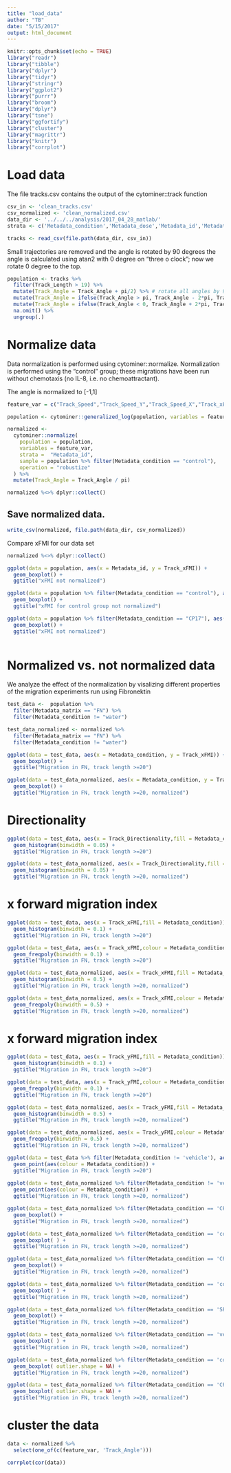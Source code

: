 ```yaml
---
title: "load_data"
author: "TB"
date: "5/15/2017"
output: html_document
---
```


```r
knitr::opts_chunk$set(echo = TRUE)
library("readr")
library("tibble")
library("dplyr")
library("tidyr")
library("stringr")
library("ggplot2")
library("purrr")
library("broom")
library("dplyr")
library("tsne")
library("ggfortify")
library("cluster")
library("magrittr")
library("knitr")
library("corrplot")
```

# Load data 
The file tracks.csv contains the output of the cytominer::track function
```r
csv_in <- 'clean_tracks.csv'
csv_normalized <- 'clean_normalized.csv'
data_dir <- '../../../analysis/2017_04_28_matlab/'
strata <- c('Metadata_condition','Metadata_dose','Metadata_id','Metadata_date','Metadata_matrix')

tracks <- read_csv(file.path(data_dir, csv_in))
```

Small trajectories are removed and the angle is rotated by 90 degrees the angle is 
calculated using atan2 with 0 degree on "three o clock"; now we rotate 0 degree to the 
top. 

```r
population <- tracks %>%
  filter(Track_Length > 19) %>%
  mutate(Track_Angle = Track_Angle + pi/2) %>% # rotate all angles by 90 degree or pi/2
  mutate(Track_Angle = ifelse(Track_Angle > pi, Track_Angle - 2*pi, Track_Angle) ) %>%
  mutate(Track_Angle = ifelse(Track_Angle < 0, Track_Angle + 2*pi, Track_Angle) ) %>% 
  na.omit() %>%
  ungroup(.)
```

# Normalize data
Data normalization is performed using cytominer::normalize. Normalization is performed using the "control" group; these 
migrations have been run without chemotaxis (no IL-8, i.e. no chemoattractant). 

The angle is normalized to [-1,1]
```r
feature_var = c("Track_Speed","Track_Speed_Y","Track_Speed_X","Track_xFMI","Track_yFMI","Track_Directionality","Track_Distance_Traveled","Track_CI")

population <- cytominer::generalized_log(population, variables = feature_var)

normalized <-
  cytominer::normalize(
    population = population,
    variables = feature_var,
    strata =  "Metadata_id",
    sample = population %>% filter(Metadata_condition == "control"),
    operation = "robustize"
  ) %>%
  mutate(Track_Angle = Track_Angle / pi)

normalized %<>% dplyr::collect() 

```

## Save normalized data.
```r
write_csv(normalized, file.path(data_dir, csv_normalized))
```


Compare xFMI for our data set
```r
normalized %<>% dplyr::collect() 

ggplot(data = population, aes(x = Metadata_id, y = Track_xFMI)) +
  geom_boxplot() +
  ggtitle("xFMI not normalized")

ggplot(data = population %>% filter(Metadata_condition == "control"), aes(x = Metadata_id, y = Track_xFMI)) +
  geom_boxplot() +
  ggtitle("xFMI for control group not normalized")

ggplot(data = population %>% filter(Metadata_condition == "CP17"), aes(x = Metadata_id, y = Track_xFMI)) +
  geom_boxplot() +
  ggtitle("xFMI not normalized")
  

```

# Normalized vs. not normalized data
We analyze the effect of the normalization by visalizing different properties of the 
migration experiments run using Fibronektin
```r
test_data <-  population %>% 
  filter(Metadata_matrix == "FN") %>%
  filter(Metadata_condition != "water")

test_data_normalized <- normalized %>% 
  filter(Metadata_matrix == "FN") %>%
  filter(Metadata_condition != "water")

ggplot(data = test_data, aes(x = Metadata_condition, y = Track_xFMI)) +
  geom_boxplot() +
  ggtitle("Migration in FN, track length >=20")

ggplot(data = test_data_normalized, aes(x = Metadata_condition, y = Track_xFMI)) +
  geom_boxplot() +
  ggtitle("Migration in FN, track length >=20, normalized")
```

# Directionality
```r
ggplot(data = test_data, aes(x = Track_Directionality,fill = Metadata_condition)) + 
  geom_histogram(binwidth = 0.05) +
  ggtitle("Migration in FN, track length >=20")

ggplot(data = test_data_normalized, aes(x = Track_Directionality,fill = Metadata_condition)) + 
  geom_histogram(binwidth = 0.05) +
  ggtitle("Migration in FN, track length >=20, normalized")

```



# x forward migration index 
```r
ggplot(data = test_data, aes(x = Track_xFMI,fill = Metadata_condition)) + 
  geom_histogram(binwidth = 0.1) +
  ggtitle("Migration in FN, track length >=20")

ggplot(data = test_data, aes(x = Track_xFMI,colour = Metadata_condition)) + 
  geom_freqpoly(binwidth = 0.1) +
  ggtitle("Migration in FN, track length >=20")

ggplot(data = test_data_normalized, aes(x = Track_xFMI,fill = Metadata_condition)) + 
  geom_histogram(binwidth = 0.5) +
  ggtitle("Migration in FN, track length >=20, normalized")

ggplot(data = test_data_normalized, aes(x = Track_xFMI,colour = Metadata_condition)) + 
  geom_freqpoly(binwidth = 0.5) +
  ggtitle("Migration in FN, track length >=20, normalized")

```

# x forward migration index 
```r
ggplot(data = test_data, aes(x = Track_yFMI,fill = Metadata_condition)) + 
  geom_histogram(binwidth = 0.1) +
  ggtitle("Migration in FN, track length >=20")

ggplot(data = test_data, aes(x = Track_yFMI,colour = Metadata_condition)) + 
  geom_freqpoly(binwidth = 0.1) +
  ggtitle("Migration in FN, track length >=20")

ggplot(data = test_data_normalized, aes(x = Track_yFMI,fill = Metadata_condition)) + 
  geom_histogram(binwidth = 0.5) +
  ggtitle("Migration in FN, track length >=20, normalized")

ggplot(data = test_data_normalized, aes(x = Track_yFMI,colour = Metadata_condition)) + 
  geom_freqpoly(binwidth = 0.5) +
  ggtitle("Migration in FN, track length >=20, normalized")

```

```r

ggplot(data = test_data %>% filter(Metadata_condition != 'vehicle'), aes(x = Track_xFMI, y = Track_CI)) +
  geom_point(aes(colour = Metadata_condition)) +
  ggtitle("Migration in FN, track length >=20")
  
ggplot(data = test_data_normalized %>% filter(Metadata_condition != 'vehicle'), aes(x = Track_xFMI, y = Track_CI)) +
  geom_point(aes(colour = Metadata_condition))  +
  ggtitle("Migration in FN, track length >=20, normalized")
```


```r
ggplot(data = test_data_normalized %>% filter(Metadata_condition == 'CP17'), aes(x = factor(Track_Sector), y = Track_xFMI)) +
  geom_boxplot() +
  ggtitle("Migration in FN, track length >=20, normalized")

ggplot(data = test_data_normalized %>% filter(Metadata_condition == 'control'), aes(x = factor(Track_Sector), y = Track_xFMI)) +
  geom_boxplot( ) +
  ggtitle("Migration in FN, track length >=20, normalized")
```

```r
ggplot(data = test_data_normalized %>% filter(Metadata_condition == 'CP17'), aes(x = factor(Track_Sector), y = Track_CI)) +
  geom_boxplot() +
  ggtitle("Migration in FN, track length >=20, normalized")

ggplot(data = test_data_normalized %>% filter(Metadata_condition == 'control'), aes(x = factor(Track_Sector), y = Track_CI)) +
  geom_boxplot( ) +
  ggtitle("Migration in FN, track length >=20, normalized")

ggplot(data = test_data_normalized %>% filter(Metadata_condition == 'SP17'), aes(x = factor(Track_Sector), y = Track_CI)) +
  geom_boxplot() +
  ggtitle("Migration in FN, track length >=20, normalized")

ggplot(data = test_data_normalized %>% filter(Metadata_condition == 'vehicle'), aes(x = factor(Track_Sector), y = Track_CI)) +
  geom_boxplot( ) +
  ggtitle("Migration in FN, track length >=20, normalized")
```


```r
ggplot(data = test_data_normalized %>% filter(Metadata_condition == 'control'), aes(x = Metadata_id, y = Track_xFMI)) +
  geom_boxplot( outlier.shape = NA) +
  ggtitle("Migration in FN, track length >=20, normalized")

ggplot(data = test_data_normalized %>% filter(Metadata_condition == 'CP17'), aes(x = Metadata_id, y = Track_xFMI)) +
  geom_boxplot( outlier.shape = NA) +
  ggtitle("Migration in FN, track length >=20, normalized")
```
# cluster the data 
```r
data <- normalized %>% 
  select(one_of(c(feature_var, 'Track_Angle')))

corrplot(cor(data))
```